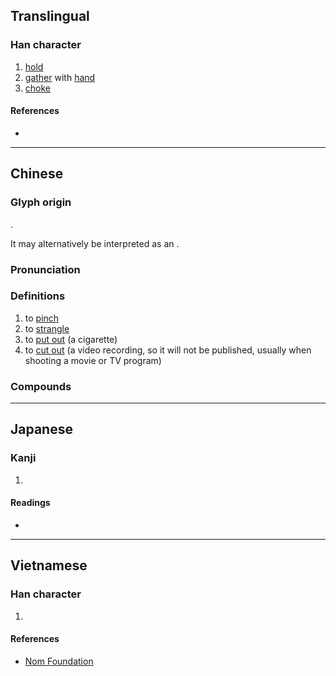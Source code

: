 {{character info/new}}
==Translingual==

===Han character===
{{Han char|rn=64|rad=手|as=08|sn=11|four=57077|canj=QNHX|ids=⿰扌臽}}

# [[hold]]
# [[gather]] with [[hand]]
# [[choke]]

====References====
* {{Han ref|kx=0437.110|dkj=12253|dj=0787.010|hdz=31902.070|uh=6390|ud=25488|bh=D574|bd=54644}}

----

==Chinese==
{{zh-forms}}

===Glyph origin===
{{Han etym}}
{{Han compound|手|臽|ls=psc|c1=s|c2=p|t1=hand}}.

It may alternatively be interpreted as an {{Han compound|手|臽|ls=ic|t1=hand|t2=hole|nocap=1}}.

===Pronunciation===
{{zh-pron
|m=qiā
|ma=Zh-qia.ogg
|c=haap3
|h=pfs=khang
|md=
|mn=ml:khiap/ml:khap
|mn_note=khiap - vernacular; khap - literary
|w=
|mc=y
|oc=y
|cat=v
}}

===Definitions===
{{zh-hanzi}}

# to [[pinch]]
# to [[strangle]]
# to [[put out]] (a cigarette)
# to [[cut out]] (a video recording, so it will not be published, usually when shooting a movie or TV program)

===Compounds===
{{zh-der|掐脖子|掐尖子|促掐|半掐|掐訣|掐巴|掐指一算|掐住|掄掄掐掐|掐頭去尾|掐鼻皺眉|掐尖兒|掐尖落鈔|掐算}}

----

==Japanese==

===Kanji===
{{ja-kanji|grade=|rs=手08}}

# {{defn|lang=ja|sort=手08}}

====Readings====
* {{ja-readings|on=[[こう]] (kō), [[きょう]] (kyō)|kun=[[つまむ]] (tsumamu)}}

----

==Vietnamese==

===Han character===
{{vi-readings|rs=手08|hanviet=[[kháp]], [[khắp]]}}

# {{defn|lang=vi|sort=手08}}

====References====
* [http://nomfoundation.org/common/nom_details.php?codepoint=6390 Nom Foundation]